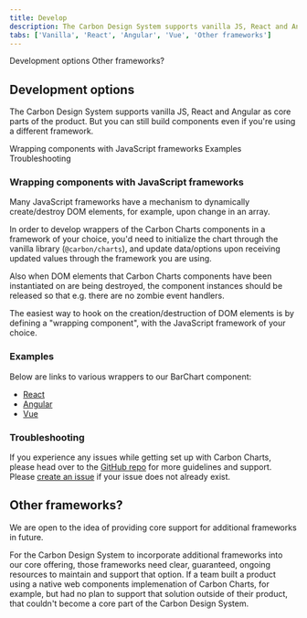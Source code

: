 ```yaml
---
title: Develop
description: The Carbon Design System supports vanilla JS, React and Angular as core parts of the product. But you can still build components even if you're using a different framework.
tabs: ['Vanilla', 'React', 'Angular', 'Vue', 'Other frameworks']
---
```


<AnchorLinks>

<AnchorLink>Development options</AnchorLink>
<AnchorLink>Other frameworks?</AnchorLink>

</AnchorLinks>

## Development options

The Carbon Design System supports vanilla JS, React and Angular as core parts of the product. But you can still build components even if you're using a different framework.

<AnchorLinks small>

<AnchorLink>Wrapping components with JavaScript frameworks</AnchorLink>
<AnchorLink>Examples</AnchorLink>
<AnchorLink>Troubleshooting</AnchorLink>

</AnchorLinks>

### Wrapping components with JavaScript frameworks

Many JavaScript frameworks have a mechanism to dynamically create/destroy DOM elements, for example, upon change in an array.

In order to develop wrappers of the Carbon Charts components in a framework of your choice, you'd need to initialize the chart through the vanilla library (`@carbon/charts`), and update data/options upon receiving updated values through the framework you are using.

Also when DOM elements that Carbon Charts components have been instantiated on are being destroyed, the component instances should be released so that e.g. there are no zombie event handlers.

The easiest way to hook on the creation/destruction of DOM elements is by defining a "wrapping component", with the JavaScript framework of your choice.

### Examples

Below are links to various wrappers to our BarChart component:

- [React](https://github.com/carbon-design-system/carbon-charts/blob/master/packages/react/src/bar-chart.js)
- [Angular](https://github.com/carbon-design-system/carbon-charts/blob/master/packages/angular/src/bar-chart.component.ts)
- [Vue](https://github.com/carbon-design-system/carbon-charts/blob/master/packages/vue/src/ccv-bar-chart.vue)

### Troubleshooting

If you experience any issues while getting set up with Carbon Charts, please head over to the [GitHub repo](https://github.com/carbon-design-system/carbon-charts) for more guidelines and support. Please [create an issue](https://github.com/carbon-design-system/carbon-charts/issues) if your issue does not already exist.

## Other frameworks?

We are open to the idea of providing core support for additional frameworks in future.

For the Carbon Design System to incorporate additional frameworks into our core offering, those frameworks need clear, guaranteed, ongoing resources to maintain and support that option. If a team built a product using a native web components implemenation of Carbon Charts, for example, but had no plan to support that solution outside of their product, that couldn't become a core part of the Carbon Design System.
